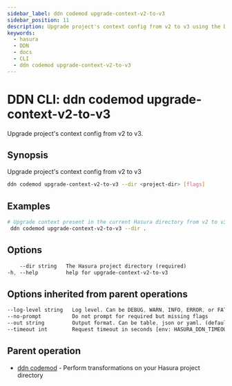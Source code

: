 ```yaml
---
sidebar_label: ddn codemod upgrade-context-v2-to-v3
sidebar_position: 11
description: Upgrade project's context config from v2 to v3 using the DDN CLI
keywords:
  - hasura
  - DDN
  - docs
  - CLI
  - ddn codemod upgrade-context-v2-to-v3
---
```


# DDN CLI: ddn codemod upgrade-context-v2-to-v3

Upgrade project's context config from v2 to v3.

## Synopsis

Upgrade project's context config from v2 to v3

```bash
ddn codemod upgrade-context-v2-to-v3 --dir <project-dir> [flags]
```

## Examples

```bash
# Upgrade context present in the current Hasura directory from v2 to v3
 ddn codemod upgrade-context-v2-to-v3 --dir .
```

## Options

```sass
    --dir string   The Hasura project directory (required)
-h, --help         help for upgrade-context-v2-to-v3
```

## Options inherited from parent operations

```sass
--log-level string   Log level. Can be DEBUG, WARN, INFO, ERROR, or FATAL. (default "INFO")
--no-prompt          Do not prompt for required but missing flags
--out string         Output format. Can be table, json or yaml. (default "table")
--timeout int        Request timeout in seconds [env: HASURA_DDN_TIMEOUT] (default 100)
```

## Parent operation

- [ddn codemod](/reference/cli/commands/ddn_codemod) - Perform transformations on your Hasura project directory
